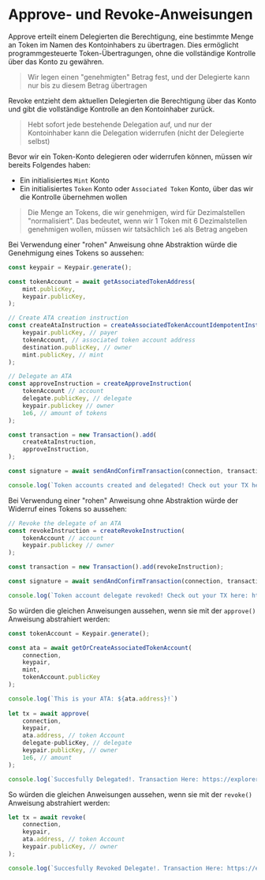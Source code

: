 
# Approve- und Revoke-Anweisungen

Approve erteilt einem Delegierten die Berechtigung, eine bestimmte Menge an Token im Namen des Kontoinhabers zu übertragen. Dies ermöglicht programmgesteuerte Token-Übertragungen, ohne die vollständige Kontrolle über das Konto zu gewähren.

> Wir legen einen "genehmigten" Betrag fest, und der Delegierte kann nur bis zu diesem Betrag übertragen

Revoke entzieht dem aktuellen Delegierten die Berechtigung über das Konto und gibt die vollständige Kontrolle an den Kontoinhaber zurück.

> Hebt sofort jede bestehende Delegation auf, und nur der Kontoinhaber kann die Delegation widerrufen (nicht der Delegierte selbst)

Bevor wir ein Token-Konto delegieren oder widerrufen können, müssen wir bereits Folgendes haben:
- Ein initialisiertes `Mint` Konto
- Ein initialisiertes `Token` Konto oder `Associated Token` Konto, über das wir die Kontrolle übernehmen wollen

> Die Menge an Tokens, die wir genehmigen, wird für Dezimalstellen "normalisiert". Das bedeutet, wenn wir 1 Token mit 6 Dezimalstellen genehmigen wollen, müssen wir tatsächlich `1e6` als Betrag angeben

<ArticleSection name="Raw Instruction" id="raw-instruction" level="h2" />

Bei Verwendung einer "rohen" Anweisung ohne Abstraktion würde die Genehmigung eines Tokens so aussehen:

```ts
const keypair = Keypair.generate();

const tokenAccount = await getAssociatedTokenAddress(
    mint.publicKey,
    keypair.publicKey,
);

// Create ATA creation instruction
const createAtaInstruction = createAssociatedTokenAccountIdempotentInstruction(
    keypair.publicKey, // payer
    tokenAccount, // associated token account address
    destination.publicKey, // owner
    mint.publicKey, // mint
);

// Delegate an ATA 
const approveInstruction = createApproveInstruction(
    tokenAccount // account
    delegate.publicKey, // delegate
    keypair.publickey // owner
    1e6, // amount of tokens
);

const transaction = new Transaction().add(
    createAtaInstruction,
    approveInstruction,
);

const signature = await sendAndConfirmTransaction(connection, transaction, [keypair]);

console.log(`Token accounts created and delegated! Check out your TX here: https://explorer.solana.com/tx/${signature}?cluster=devnet`);
```

Bei Verwendung einer "rohen" Anweisung ohne Abstraktion würde der Widerruf eines Tokens so aussehen:

```ts
// Revoke the delegate of an ATA 
const revokeInstruction = createRevokeInstruction(
    tokenAccount // account
    keypair.publickey // owner
);

const transaction = new Transaction().add(revokeInstruction);

const signature = await sendAndConfirmTransaction(connection, transaction, [keypair]);

console.log(`Token account delegate revoked! Check out your TX here: https://explorer.solana.com/tx/${signature}?cluster=devnet`);
```

<ArticleSection name="Abstracted Instruction" id="abstracted-instruction" level="h2" />

So würden die gleichen Anweisungen aussehen, wenn sie mit der `approve()` Anweisung abstrahiert werden:

```ts
const tokenAccount = Keypair.generate();

const ata = await getOrCreateAssociatedTokenAccount(
    connection,
    keypair,
    mint,
    tokenAccount.publicKey
);

console.log(`This is your ATA: ${ata.address}!`)
  
let tx = await approve(
    connection,
    keypair,
    ata.address, // token Account
    delegate-publicKey, // delegate
    keypair.publicKey, // owner
    1e6, // amount
);

console.log(`Succesfully Delegated!. Transaction Here: https://explorer.solana.com/tx/${tx}?cluster=devnet`)
```

So würden die gleichen Anweisungen aussehen, wenn sie mit der `revoke()` Anweisung abstrahiert werden:

```ts
let tx = await revoke(
    connection,
    keypair,
    ata.address, // token Account
    keypair.publicKey, // owner
);

console.log(`Succesfully Revoked Delegate!. Transaction Here: https://explorer.solana.com/tx/${tx}?cluster=devnet`)
```